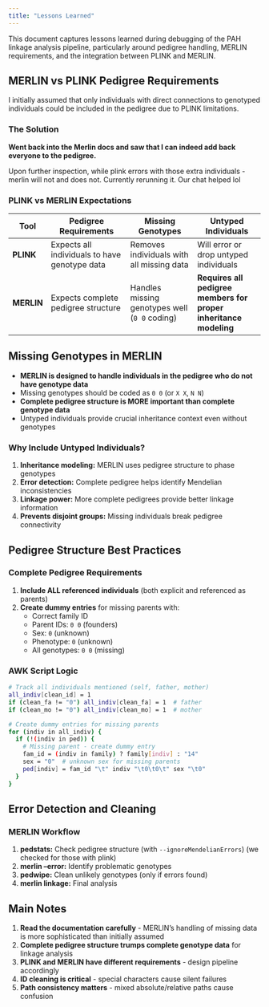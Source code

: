 ```yaml
---
title: "Lessons Learned"
---
```


This document captures lessons learned during debugging of the PAH linkage analysis pipeline, particularly around pedigree handling, MERLIN requirements, and the integration between PLINK and MERLIN.

## MERLIN vs PLINK Pedigree Requirements

I initially assumed that only individuals with direct connections to genotyped individuals could be included in the pedigree due to PLINK limitations.

### The Solution
**Went back into the Merlin docs and saw that I can indeed add back everyone to the pedigree.** 

Upon further inspection, while plink errors with those extra individuals - merlin will not and does not. Currently rerunning it. Our chat helped lol

### PLINK vs MERLIN Expectations

| Tool | Pedigree Requirements | Missing Genotypes | Untyped Individuals |
|------|----------------------|-------------------|-------------------|
| **PLINK** | Expects all individuals to have genotype data | Removes individuals with all missing data | Will error or drop untyped individuals |
| **MERLIN** | Expects complete pedigree structure | Handles missing genotypes well (`0 0` coding) | **Requires all pedigree members for proper inheritance modeling** |

## Missing Genotypes in MERLIN

- **MERLIN is designed to handle individuals in the pedigree who do not have genotype data**
- Missing genotypes should be coded as `0 0` (or `X X`, `N N`)
- **Complete pedigree structure is MORE important than complete genotype data**
- Untyped individuals provide crucial inheritance context even without genotypes

### Why Include Untyped Individuals?

1. **Inheritance modeling:** MERLIN uses pedigree structure to phase genotypes
2. **Error detection:** Complete pedigree helps identify Mendelian inconsistencies  
3. **Linkage power:** More complete pedigrees provide better linkage information
4. **Prevents disjoint groups:** Missing individuals break pedigree connectivity

## Pedigree Structure Best Practices

### Complete Pedigree Requirements

1. **Include ALL referenced individuals** (both explicit and referenced as parents)
2. **Create dummy entries** for missing parents with:
   - Correct family ID
   - Parent IDs: `0 0` (founders)
   - Sex: `0` (unknown)
   - Phenotype: `0` (unknown)
   - All genotypes: `0 0` (missing)

### AWK Script Logic

```bash
# Track all individuals mentioned (self, father, mother)
all_indiv[clean_id] = 1
if (clean_fa != "0") all_indiv[clean_fa] = 1  # father
if (clean_mo != "0") all_indiv[clean_mo] = 1  # mother

# Create dummy entries for missing parents
for (indiv in all_indiv) {
  if (!(indiv in ped)) {
    # Missing parent - create dummy entry
    fam_id = (indiv in family) ? family[indiv] : "14"
    sex = "0"  # unknown sex for missing parents
    ped[indiv] = fam_id "\t" indiv "\t0\t0\t" sex "\t0"
  }
}
```

## Error Detection and Cleaning

### MERLIN Workflow

1. **pedstats:** Check pedigree structure (with `--ignoreMendelianErrors`) (we checked for those with plink)
2. **merlin --error:** Identify problematic genotypes
3. **pedwipe:** Clean unlikely genotypes (only if errors found)
4. **merlin linkage:** Final analysis

## Main Notes

1. **Read the documentation carefully** - MERLIN's handling of missing data is more sophisticated than initially assumed
2. **Complete pedigree structure trumps complete genotype data** for linkage analysis
3. **PLINK and MERLIN have different requirements** - design pipeline accordingly
4. **ID cleaning is critical** - special characters cause silent failures
5. **Path consistency matters** - mixed absolute/relative paths cause confusion